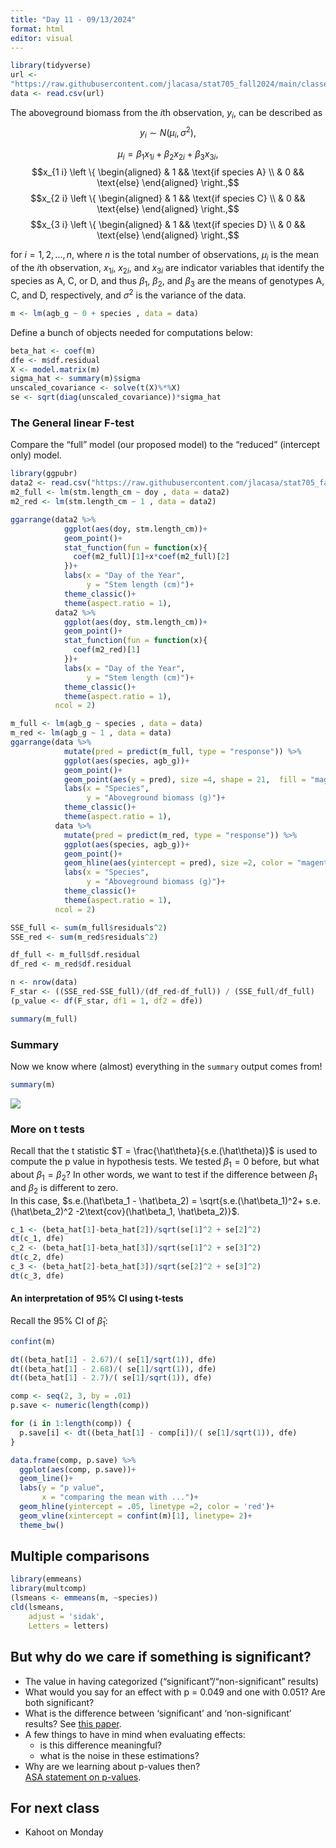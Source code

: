 ```yaml
---
title: "Day 11 - 09/13/2024"
format: html
editor: visual
---
```


```r
library(tidyverse)
url <- 
"https://raw.githubusercontent.com/jlacasa/stat705_fall2024/main/classes/data/lotus_part1.csv"
data <- read.csv(url)
```


The aboveground biomass from the $i$th observation, $y_i$, can be described as 
$$y_i \sim N(\mu_i , \sigma^2),$$

$$\mu_i = \beta_1 x_{1i} + \beta_2 x_{2i} + \beta_3 x_{3i},$$
$$x_{1 i} \left \{
  \begin{aligned}
    & 1 && \text{if species A} \\
    & 0 && \text{else}
  \end{aligned} \right.,$$
$$x_{2 i} \left \{
  \begin{aligned}
    & 1 && \text{if species C} \\
    & 0 && \text{else}
  \end{aligned} \right.,$$
$$x_{3 i} \left \{
  \begin{aligned}
    & 1 && \text{if species D} \\
    & 0 && \text{else}
  \end{aligned} \right.,$$

for $i =1, 2, ..., n$, where $n$ is the total number of observations, $\mu_i$ is the mean of the $i$th observation, $x_{1i}$, $x_{2i}$, and $x_{3i}$ are indicator variables that identify the species as A, C, or D, and thus $\beta_1$, $\beta_2$, and $\beta_3$ are the means of genotypes A, C, and D, respectively, and $\sigma^2$ is the variance of the data.  

```r
m <- lm(agb_g ~ 0 + species , data = data)
```

Define a bunch of objects needed for computations below:
```r
beta_hat <- coef(m)
dfe <- m$df.residual
X <- model.matrix(m)
sigma_hat <- summary(m)$sigma
unscaled_covariance <- solve(t(X)%*%X)
se <- sqrt(diag(unscaled_covariance))*sigma_hat
```

### The General linear F-test  

Compare the "full" model (our proposed model) to the "reduced" (intercept only) model.  

```r
library(ggpubr)
data2 <- read.csv("https://raw.githubusercontent.com/jlacasa/stat705_fall2024/main/classes/data/lotus_hw1.csv")
m2_full <- lm(stm.length_cm ~ doy , data = data2)
m2_red <- lm(stm.length_cm ~ 1 , data = data2)

ggarrange(data2 %>% 
            ggplot(aes(doy, stm.length_cm))+
            geom_point()+
            stat_function(fun = function(x){
              coef(m2_full)[1]+x*coef(m2_full)[2]
            })+
            labs(x = "Day of the Year", 
                 y = "Stem length (cm)")+
            theme_classic()+
            theme(aspect.ratio = 1),
          data2 %>% 
            ggplot(aes(doy, stm.length_cm))+
            geom_point()+
            stat_function(fun = function(x){
              coef(m2_red)[1]
            })+
            labs(x = "Day of the Year", 
                 y = "Stem length (cm)")+
            theme_classic()+
            theme(aspect.ratio = 1),
          ncol = 2)
```


```r
m_full <- lm(agb_g ~ species , data = data)
m_red <- lm(agb_g ~ 1 , data = data)
ggarrange(data %>% 
            mutate(pred = predict(m_full, type = "response")) %>% 
            ggplot(aes(species, agb_g))+
            geom_point()+
            geom_point(aes(y = pred), size =4, shape = 21,  fill = "magenta")+
            labs(x = "Species", 
                 y = "Aboveground biomass (g)")+
            theme_classic()+
            theme(aspect.ratio = 1),
          data %>% 
            mutate(pred = predict(m_red, type = "response")) %>% 
            ggplot(aes(species, agb_g))+
            geom_point()+
            geom_hline(aes(yintercept = pred), size =2, color = "magenta")+
            labs(x = "Species", 
                 y = "Aboveground biomass (g)")+
            theme_classic()+
            theme(aspect.ratio = 1),
          ncol = 2)
```

```r
SSE_full <- sum(m_full$residuals^2)
SSE_red <- sum(m_red$residuals^2)

df_full <- m_full$df.residual
df_red <- m_red$df.residual

n <- nrow(data)
F_star <- ((SSE_red-SSE_full)/(df_red-df_full)) / (SSE_full/df_full)
(p_value <- df(F_star, df1 = 1, df2 = dfe))

summary(m_full)
```

### Summary  

Now we know where (almost) everything in the `summary` output comes from!   

```r
summary(m)
```

![](misc_plots/summary_comments.png)



### More on t tests   

Recall that the t statistic $T = \frac{\hat\theta}{s.e.(\hat\theta)}$ is used to compute the p value in hypothesis tests. We tested $\beta_1 = 0$ before, but what about $\beta_1 = \beta_2$? In other words, we want to test if the difference between $\beta_1$ and $\beta_2$ is different to zero.  
In this case, $s.e.(\hat\beta_1 - \hat\beta_2) = \sqrt{s.e.(\hat\beta_1)^2+ s.e.(\hat\beta_2)^2 -2\text{cov}(\hat\beta_1, \hat\beta_2)}$.

```r
c_1 <- (beta_hat[1]-beta_hat[2])/sqrt(se[1]^2 + se[2]^2)
dt(c_1, dfe)
c_2 <- (beta_hat[1]-beta_hat[3])/sqrt(se[1]^2 + se[3]^2)
dt(c_2, dfe)
c_3 <- (beta_hat[2]-beta_hat[3])/sqrt(se[2]^2 + se[3]^2)
dt(c_3, dfe)
```

#### An interpretation of 95% CI using t-tests   

Recall the 95% CI of $\hat\beta_1$:  

```r
confint(m)
```

```r
dt((beta_hat[1] - 2.67)/( se[1]/sqrt(1)), dfe)
dt((beta_hat[1] - 2.68)/( se[1]/sqrt(1)), dfe)
dt((beta_hat[1] - 2.7)/( se[1]/sqrt(1)), dfe)
```

```r
comp <- seq(2, 3, by = .01)
p.save <- numeric(length(comp))

for (i in 1:length(comp)) {
  p.save[i] <- dt((beta_hat[1] - comp[i])/( se[1]/sqrt(1)), dfe)
}

data.frame(comp, p.save) %>% 
  ggplot(aes(comp, p.save))+
  geom_line()+
  labs(y = "p value", 
       x = "comparing the mean with ...")+
  geom_hline(yintercept = .05, linetype =2, color = 'red')+
  geom_vline(xintercept = confint(m)[1], linetype= 2)+
  theme_bw()
```

## Multiple comparisons  

```r
library(emmeans)
library(multcomp)
(lsmeans <- emmeans(m, ~species))
cld(lsmeans, 
    adjust = 'sidak',
    Letters = letters)
```


## But why do we care if something is significant?  

- The value in having categorized ("significant"/"non-significant" results)  
- What would you say for an effect with p = 0.049 and one with 0.051? Are both significant?   
- What is the difference between 'significant' and 'non-significant' results? See [this paper](https://stat.columbia.edu/~gelman/research/published/signif4.pdf).  
- A few things to have in mind when evaluating effects:   
  - is this difference meaningful?  
  - what is the noise in these estimations?  
- Why are we learning about p-values then?  
  [ASA statement on p-values](https://www.tandfonline.com/doi/full/10.1080/00031305.2016.1154108#d1e167).  


## For next class  

- Kahoot on Monday  
